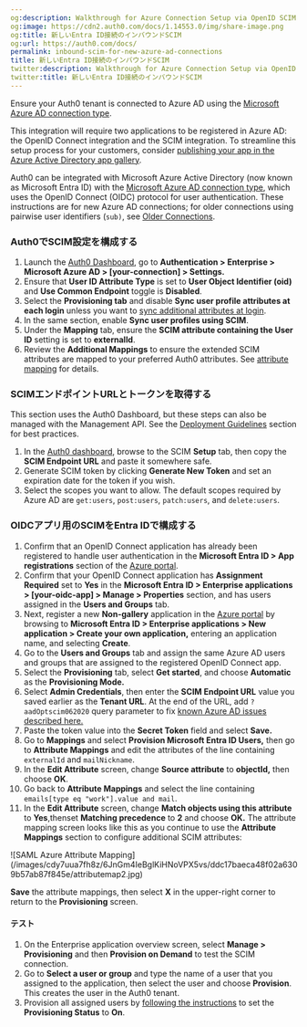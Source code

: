 ```yaml
---
og:description: Walkthrough for Azure Connection Setup via OpenID SCIM
og:image: https://cdn2.auth0.com/docs/1.14553.0/img/share-image.png
og:title: 新しいEntra ID接続のインバウンドSCIM
og:url: https://auth0.com/docs/
permalink: inbound-scim-for-new-azure-ad-connections
title: 新しいEntra ID接続のインバウンドSCIM
twitter:description: Walkthrough for Azure Connection Setup via OpenID SCIM
twitter:title: 新しいEntra ID接続のインバウンドSCIM
---
```


<Card title="Before you start">

Ensure your Auth0 tenant is connected to Azure AD using the [Microsoft Azure AD connection type](/docs/authenticate/identity-providers/enterprise-identity-providers/azure-active-directory/v2).

This integration will require two applications to be registered in Azure AD: the OpenID Connect integration and the SCIM integration. To streamline this setup process for your customers, consider [publishing your app in the Azure Active Directory app gallery](https://learn.microsoft.com/en-us/azure/active-directory/develop/v2-howto-app-gallery-listing#step-6---submit-your-app).

</Card>

Auth0 can be integrated with Microsoft Azure Active Directory (now known as Microsoft Entra ID) with the [Microsoft Azure AD connection type](/docs/authenticate/identity-providers/enterprise-identity-providers/azure-active-directory/v2), which uses the <Tooltip tip="OpenID: Open standard for authentication that allows applications to verify users' identities without collecting and storing login information." cta="View Glossary" href="/docs/glossary?term=OpenID">OpenID</Tooltip> Connect (OIDC) protocol for user authentication. These instructions are for new Azure AD connections; for older connections using pairwise user identifiers (`sub)`, see [Older Connections](/docs/authenticate/protocols/scim/inbound-scim-for-older-azure-ad-connections).

### Auth0でSCIM設定を構成する

1. Launch the [Auth0 Dashboard](https://manage.auth0.com/#/), go to **Authentication > Enterprise > Microsoft Azure AD > [your-connection] > Settings.**
2. Ensure that **User ID Attribute Type** is set to **User Object Identifier (oid)** and **Use Common Endpoint** toggle is **Disabled**.
3. Select the **Provisioning tab** and disable **Sync user profile attributes at each login** unless you want to [sync additional attributes at login](/docs/authenticate/protocols/scim/configure-inbound-scim).
4. In the same section, enable **Sync user profiles using SCIM**.
5. Under the **Mapping** tab, ensure the **SCIM attribute containing the User ID** setting is set to **externalId**.
6. Review the **Additional Mappings** to ensure the extended SCIM attributes are mapped to your preferred Auth0 attributes. See [attribute mapping](/docs/authenticate/protocols/scim/configure-inbound-scim#attribute-mapping) for details.

### SCIMエンドポイントURLとトークンを取得する

This section uses the <Tooltip tip="Auth0 Dashboard: Auth0's main product to configure your services." cta="View Glossary" href="/docs/glossary?term=Auth0+Dashboard">Auth0 Dashboard</Tooltip>, but these steps can also be managed with the <Tooltip tip="Management API: A product to allow customers to perform administrative tasks." cta="View Glossary" href="/docs/glossary?term=Management+API">Management API</Tooltip>. See the [Deployment Guidelines](/docs/authenticate/protocols/scim/configure-inbound-scim#deployment-guidelines) section for best practices.

1. In the [Auth0 dashboard](https://manage.auth0.com/#/), browse to the SCIM **Setup** tab, then copy the **SCIM Endpoint URL** and paste it somewhere safe.
2. Generate SCIM token by clicking **Generate New Token** and set an expiration date for the token if you wish.
3. Select the scopes you want to allow. The default scopes required by Azure AD are `get:users`, `post:users`, `patch:users`, and `delete:users`.

### OIDCアプリ用のSCIMをEntra IDで構成する

1. Confirm that an OpenID Connect application has already been registered to handle user authentication in the **Microsoft Entra ID > App registrations** section of the [Azure portal](https://portal.azure.com).
2. Confirm that your OpenID Connect application has **Assignment Required** set to **Yes** in the **Microsoft Entra ID > Enterprise applications > [your-oidc-app] > Manage > Properties** section, and has users assigned in the **Users and Groups** tab.
3. Next, register a new  **Non-gallery** application in the [Azure portal](https://portal.azure.com) by browsing to **Microsoft Entra ID > Enterprise applications > New application > Create your own application,** entering an application name, and selecting **Create**.
4. Go to the **Users and Groups** tab and assign the same Azure AD users and groups that are assigned to the registered OpenID Connect app.
5. Select the **Provisioning** tab, select **Get started**, and choose **Automatic** as the **Provisioning Mode.**
6. Select **Admin Credentials**, then enter the **SCIM Endpoint URL** value you saved earlier as the **Tenant URL**. At the end of the URL, add `?aadOptscim062020` query parameter to fix [known Azure AD issues described here.](https://learn.microsoft.com/en-us/azure/active-directory/app-provisioning/application-provisioning-config-problem-scim-compatibility)
7. Paste the token value into the **Secret Token** field and select **Save.**
8. Go to **Mappings** and select **Provision Microsoft Entra ID Users,** then go to **Attribute Mappings** and edit the attributes of the line containing `externalId` and `mailNickname`.
9. In the **Edit Attribute** screen, change **Source attribute** to **objectId,** then choose **OK**.
10. Go back to **Attribute Mappings** and select the line containing `emails[type eq "work"].value and mail`.
11. In the **Edit Attribute** screen, change **Match objects using this attribute** to **Yes**,thenset **Matching precedence** to **2** and choose **OK.** The attribute mapping screen looks like this as you continue to use the **Attribute Mappings** section to configure additional SCIM attributes:

<Frame>![SAML Azure Attribute Mapping](/images/cdy7uua7fh8z/6JnGm4IeBglKiHNoVPX5vs/ddc17baeca48f02a6309b57ab87f845e/attributemap2.jpg)</Frame>

**Save** the attribute mappings, then select **X** in the upper-right corner to return to the **Provisioning** screen.

#### テスト

1. On the Enterprise application overview screen, select **Manage > Provisioning** and then **Provision on Demand** to test the SCIM connection.
2. Go to **Select a user or group** and type the name of a user that you assigned to the application, then select the user and choose **Provision**. This creates the user in the Auth0 tenant.
3. Provision all assigned users by [following the instructions](https://learn.microsoft.com/en-us/entra/identity/app-provisioning/configure-automatic-user-provisioning-portal#provisioning-status) to set the **Provisioning Status** to **On**.